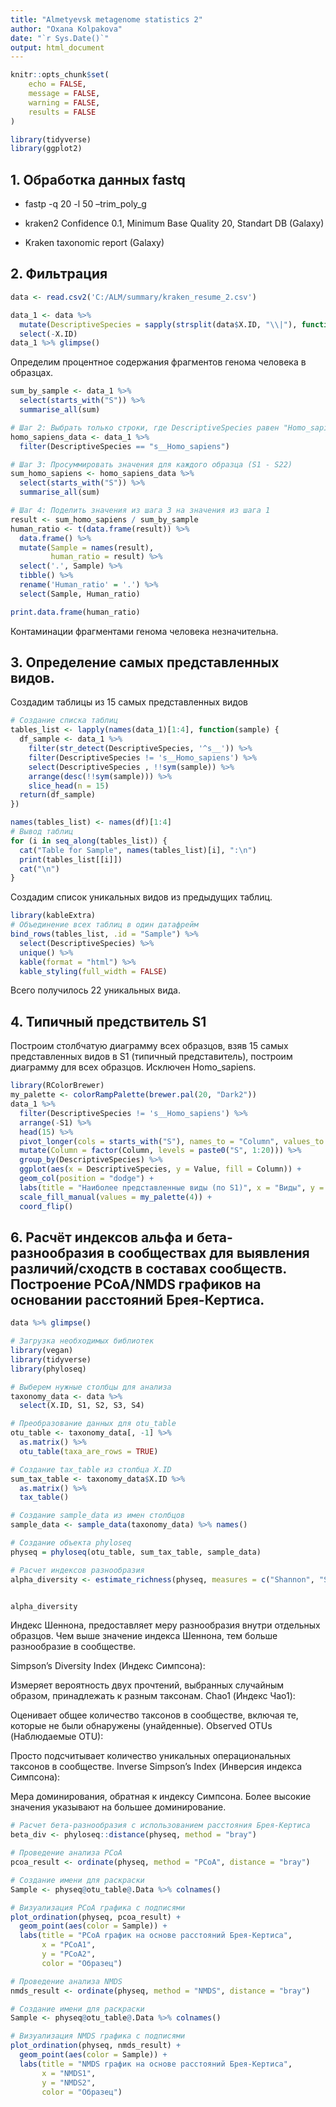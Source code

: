 ```yaml
---
title: "Almetyevsk metagenome statistics 2"
author: "Oxana Kolpakova"
date: "`r Sys.Date()`"
output: html_document
---
```


```r
knitr::opts_chunk$set(
	echo = FALSE,
	message = FALSE,
	warning = FALSE,
	results = FALSE
)
```

```r
library(tidyverse)
library(ggplot2)
```

## 1. Обработка данных fastq

- fastp -q 20 -l 50  --trim_poly_g

- kraken2 Confidence 0.1, Minimum Base Quality 20, Standart DB (Galaxy) 

- Kraken taxonomic report (Galaxy)


## 2. Фильтрация

```r
data <- read.csv2('C:/ALM/summary/kraken_resume_2.csv')
```

```r
data_1 <- data %>% 
  mutate(DescriptiveSpecies = sapply(strsplit(data$X.ID, "\\|"), function(x) tail(x, 1))) %>% 
  select(-X.ID)
data_1 %>% glimpse()
```


Определим процентное содержания фрагментов генома человека в образцах.
```r

sum_by_sample <- data_1 %>%
  select(starts_with("S")) %>%
  summarise_all(sum)

# Шаг 2: Выбрать только строки, где DescriptiveSpecies равен "Homo_sapiens"
homo_sapiens_data <- data_1 %>%
  filter(DescriptiveSpecies == "s__Homo_sapiens")

# Шаг 3: Просуммировать значения для каждого образца (S1 - S22)
sum_homo_sapiens <- homo_sapiens_data %>%
  select(starts_with("S")) %>%
  summarise_all(sum)

# Шаг 4: Поделить значения из шага 3 на значения из шага 1
result <- sum_homo_sapiens / sum_by_sample 
human_ratio <- t(data.frame(result)) %>% 
  data.frame() %>% 
  mutate(Sample = names(result),
         human_ratio = result) %>% 
  select('.', Sample) %>% 
  tibble() %>% 
  rename('Human_ratio' = '.') %>% 
  select(Sample, Human_ratio)

print.data.frame(human_ratio)
```
Контаминации фрагментами генома человека незначительна.

## 3. Определение самых представленных видов.

Создадим таблицы из 15 самых представленных видов
```r
# Создание списка таблиц
tables_list <- lapply(names(data_1)[1:4], function(sample) {
  df_sample <- data_1 %>%
    filter(str_detect(DescriptiveSpecies, '^s__')) %>% 
    filter(DescriptiveSpecies != 's__Homo_sapiens') %>%
    select(DescriptiveSpecies , !!sym(sample)) %>%
    arrange(desc(!!sym(sample))) %>%
    slice_head(n = 15)
  return(df_sample)
})

names(tables_list) <- names(df)[1:4]
# Вывод таблиц
for (i in seq_along(tables_list)) {
  cat("Table for Sample", names(tables_list)[i], ":\n")
  print(tables_list[[i]])
  cat("\n")
}
```
Создадим список уникальных видов из предыдущих таблиц.
```r
library(kableExtra)
# Объединение всех таблиц в один датафрейм
bind_rows(tables_list, .id = "Sample") %>% 
  select(DescriptiveSpecies) %>% 
  unique() %>% 
  kable(format = "html") %>%
  kable_styling(full_width = FALSE)
```

Всего получилось 22 уникальных вида.

## 4. Типичный предствитель S1

Построим столбчатую диаграмму всех образцов, взяв 15 самых представленных видов в S1 (типичный представитель), построим диаграмму для всех образцов. Исключен Homo_sapiens.

```r
library(RColorBrewer)
my_palette <- colorRampPalette(brewer.pal(20, "Dark2"))
data_1 %>% 
  filter(DescriptiveSpecies != 's__Homo_sapiens') %>% 
  arrange(-S1) %>% 
  head(15) %>%
  pivot_longer(cols = starts_with("S"), names_to = "Column", values_to = "Value") %>% 
  mutate(Column = factor(Column, levels = paste0("S", 1:20))) %>%  
  group_by(DescriptiveSpecies) %>% 
  ggplot(aes(x = DescriptiveSpecies, y = Value, fill = Column)) +
  geom_col(position = "dodge") +
  labs(title = "Наиболее представленные виды (по S1)", x = "Виды", y = "Количество", fill = "Sample") +
  scale_fill_manual(values = my_palette(4)) +
  coord_flip() 
```



## 6. Расчёт индексов альфа и бета-разнообразия в сообществах для выявления различий/сходств в составах сообществ. Построение PCoA/NMDS графиков на основании расстояний Брея-Кертиса.
```r
data %>% glimpse()
```

```r
# Загрузка необходимых библиотек
library(vegan)
library(tidyverse)
library(phyloseq)

# Выберем нужные столбцы для анализа
taxonomy_data <- data %>%
  select(X.ID, S1, S2, S3, S4)

# Преобразование данных для otu_table
otu_table <- taxonomy_data[, -1] %>% 
  as.matrix() %>% 
  otu_table(taxa_are_rows = TRUE)

# Создание tax_table из столбца X.ID
sum_tax_table <- taxonomy_data$X.ID %>% 
  as.matrix() %>% 
  tax_table()

# Создание sample_data из имен столбцов
sample_data <- sample_data(taxonomy_data) %>% names()

# Создание объекта phyloseq
physeq = phyloseq(otu_table, sum_tax_table, sample_data)

```


```r
# Расчет индексов разнообразия
alpha_diversity <- estimate_richness(physeq, measures = c("Shannon", "Simpson", "Chao1", "Observed", "InvSimpson"))


alpha_diversity
```

Индекс Шеннона, предоставляет меру разнообразия внутри отдельных образцов. Чем выше значение индекса Шеннона, тем больше разнообразие в сообществе.

Simpson's Diversity Index (Индекс Симпсона):

Измеряет вероятность двух прочтений, выбранных случайным образом, принадлежать к разным таксонам.
Chao1 (Индекс Чао1):

Оценивает общее количество таксонов в сообществе, включая те, которые не были обнаружены (унайденные).
Observed OTUs (Наблюдаемые OTU):

Просто подсчитывает количество уникальных операциональных таксонов в сообществе.
Inverse Simpson's Index (Инверсия индекса Симпсона):

Мера доминирования, обратная к индексу Симпсона. Более высокие значения указывают на большее доминирование.


```r
# Расчет бета-разнообразия с использованием расстояния Брея-Кертиса
beta_div <- phyloseq::distance(physeq, method = "bray")

# Проведение анализа PCoA
pcoa_result <- ordinate(physeq, method = "PCoA", distance = "bray")

# Создание имени для раскраски
Sample <- physeq@otu_table@.Data %>% colnames()

# Визуализация PCoA графика с подписями
plot_ordination(physeq, pcoa_result) +
  geom_point(aes(color = Sample)) +
  labs(title = "PCoA график на основе расстояний Брея-Кертиса",
       x = "PCoA1",
       y = "PCoA2",
       color = "Образец")
```
```r
# Проведение анализа NMDS
nmds_result <- ordinate(physeq, method = "NMDS", distance = "bray")

# Создание имени для раскраски
Sample <- physeq@otu_table@.Data %>% colnames()

# Визуализация NMDS графика с подписями
plot_ordination(physeq, nmds_result) +
  geom_point(aes(color = Sample)) +
  labs(title = "NMDS график на основе расстояний Брея-Кертиса",
       x = "NMDS1",
       y = "NMDS2",
       color = "Образец")
```


